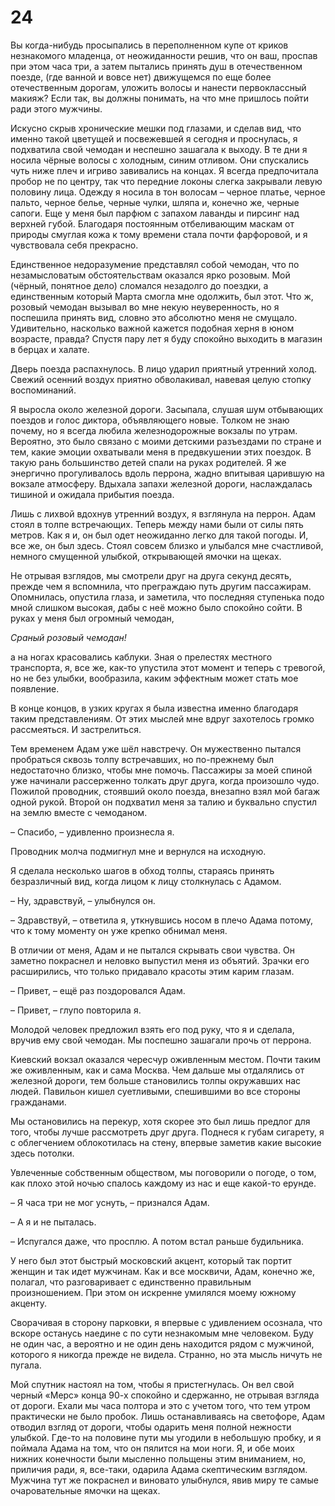 # 24 {-}

Вы когда-нибудь просыпались в переполненном купе от криков незнакомого младенца, от неожиданности решив, что он ваш, проспав при этом часа три, а затем пытались принять душ в отечественном поезде, (где ванной и вовсе нет) движущемся по еще более отечественным дорогам, уложить волосы и нанести первоклассный макияж? Если так, вы должны понимать, на что мне пришлось пойти ради этого мужчины.

Искусно скрыв хронические мешки под глазами, и сделав вид, что именно такой цветущей и посвежевшей я сегодня и проснулась, я подхватила свой чемодан и неспешно зашагала к выходу. В те дни я носила чёрные волосы с холодным, синим отливом. Они спускались чуть ниже плеч и игриво завивались на концах. Я всегда предпочитала пробор не по центру, так что передние локоны слегка закрывали левую половину лица. Одежду я носила в тон волосам – черное платье, черное пальто, черное белье, черные чулки, шляпа и, конечно же, черные сапоги. Еще у меня был парфюм с запахом лаванды и пирсинг над верхней губой. Благодаря постоянным отбеливающим маскам от природы смуглая кожа к тому времени стала почти фарфоровой, и я чувствовала себя прекрасно. 

Единственное недоразумение представлял собой чемодан, что по незамысловатым обстоятельствам оказался ярко розовым. Мой (чёрный, понятное дело) сломался незадолго до поездки, а единственным который Марта смогла мне одолжить, был этот. Что ж, розовый чемодан вызывал во мне некую неуверенность, но я поспешила принять вид, словно это абсолютно меня не смущало. Удивительно, насколько важной кажется подобная херня в юном возрасте, правда? Спустя пару лет я буду спокойно выходить в магазин в берцах и халате.

Дверь поезда распахнулось. В лицо ударил приятный утренний холод. Свежий осенний воздух приятно обволакивал, навевая целую стопку воспоминаний.

Я выросла около железной дороги. Засыпала, слушая шум отбывающих поездов и голос диктора, объявляющего новые. Толком не знаю почему, но я всегда любила железнодорожные вокзалы по утрам. Вероятно, это было связано с моими детскими разъездами по стране и тем, какие эмоции охватывали меня в предвкушении этих поездок. В такую рань большинство детей спали на руках родителей. Я же энергично прогуливалось вдоль перрона, жадно впитывая царившую на вокзале атмосферу. Вдыхала запахи железной дороги, наслаждалась тишиной и ожидала прибытия поезда.

Лишь с лихвой вдохнув утренний воздух, я взглянула на перрон. Адам стоял в толпе встречающих. Теперь между нами были от силы пять метров. Как я и, он был одет неожиданно легко для такой погоды. И, все же, он был здесь. Стоял совсем близко и улыбался мне счастливой, немного смущенной улыбкой, открывающей ямочки на щеках.

Не отрывая взглядов, мы смотрели друг на друга секунд десять, прежде чем я вспомнила, что преграждаю путь другим пассажирам. Опомнилась, опустила глаза, и заметила, что последняя ступенька подо мной слишком высокая, дабы с неё можно было спокойно сойти. В руках у меня был огромный чемодан, 

*Сраный розовый чемодан!*

а на ногах красовались каблуки. Зная о прелестях местного транспорта, я, все же, как-то упустила этот момент и теперь с тревогой, но не без улыбки, вообразила, каким эффектным может стать мое появление.

В конце концов, в узких кругах я была известна именно благодаря таким представлениям. От этих мыслей мне вдруг захотелось громко рассмеяться. И застрелиться.

Тем временем Адам уже шёл навстречу. Он мужественно пытался пробраться сквозь толпу встречавших, но по-прежнему был недостаточно близко, чтобы мне помочь. Пассажиры за моей спиной уже начинали рассерженно толкать друг друга, когда произошло чудо. Пожилой проводник, стоявший около поезда, внезапно взял мой багаж одной рукой. Второй он подхватил меня за талию и буквально спустил на землю вместе с чемоданом.

– Спасибо, – удивленно произнесла я. 

Проводник молча подмигнул мне и вернулся на исходную.

Я сделала несколько шагов в обход толпы, стараясь принять безразличный вид, когда лицом к лицу столкнулась с Адамом.

– Ну, здравствуй, – улыбнулся он.

– Здравствуй, – ответила я, уткнувшись носом в плечо Адама потому, что к тому моменту он уже крепко обнимал меня.

В отличии от меня, Адам и не пытался скрывать свои чувства. Он заметно покраснел и неловко выпустил меня из объятий. Зрачки его расширились, что только придавало красоты этим карим глазам.

– Привет, – ещё раз поздоровался Адам.

– Привет, – глупо повторила я.

Молодой человек предложил взять его под руку, что я и сделала, вручив ему свой чемодан. Мы поспешно зашагали прочь от перрона.

Киевский вокзал оказался чересчур оживленным местом. Почти таким же оживленным, как и сама Москва. Чем дальше мы отдалялись от железной дороги, тем больше становились толпы окружавших нас людей. Павильон кишел суетливыми, спешившими во все стороны гражданами.

Мы остановились на перекур, хотя скорее это был лишь предлог для того, чтобы лучше рассмотреть друг друга. Поднеся к губам сигарету, я с облегчением облокотилась на стену, впервые заметив какие высокие здесь потолки.

Увлеченные собственным обществом, мы поговорили о погоде, о том, как плохо этой ночью спалось каждому из нас и еще какой-то ерунде.

– Я часа три не мог уснуть, – признался Адам.

– А я и не пыталась.

– Испугался даже, что просплю. А потом встал раньше будильника.

У него был этот быстрый московский акцент, который так портит женщин и так идет мужчинам. Как и все москвичи, Адам, конечно же, полагал, что разговаривает с единственно правильным произношением. При этом он искренне умилялся моему южному акценту.

Сворачивая в сторону парковки, я впервые с удивлением осознала, что вскоре останусь наедине с по сути незнакомым мне человеком. Буду не один час, а вероятно и не один день находится рядом с мужчиной, которого я никогда прежде не видела. Странно, но эта мысль ничуть не пугала.

Мой спутник настоял на том, чтобы я пристегнулась. Он вел свой черный «Мерс» конца 90-х спокойно и сдержанно, не отрывая взгляда от дороги. Ехали мы часа полтора и это с учетом того, что тем утром практически не было пробок. Лишь останавливаясь на светофоре, Адам отводил взгляд от дороги, чтобы одарить меня полной нежности улыбкой. Где-то на половине пути мы угодили в небольшую пробку, и я поймала Адама на том, что он пялится на мои ноги. Я, и обе моих нижних конечности были мысленно польщены этим вниманием, но, приличия ради, я, все-таки, одарила Адама скептическим взглядом. Мужчина тут же покраснел и виновато улыбнулся, явив миру те самые очаровательные ямочки на щеках.

